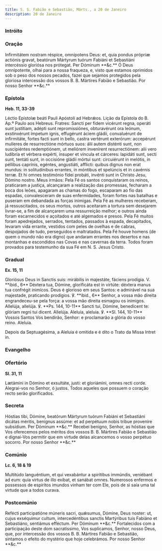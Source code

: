 ```yaml
---
title: S. S. Fabião e Sebastião, Márts., a 20 de Janeiro
description: 20 de Janeiro
---
```


### Intróito


<LinkCard
  href="/missal/comum/6muitosmartires1#intróito"
  title="Muitos Mártires - Missa Intret in"
/>

### Oração

<div class="side-by-side not-content">
  <span>
    Infirmitátem nostram réspice, omnípotens Deus: et, quia pondus própriæ
    actiónis gravat, beatórum Mártyrum tuórum Fabiáni et Sebastiáni intercéssio
    gloriósa nos prótegat. Per Dóminum **&c.**
  </span>
  <span>
    Ó Deus omnipotente, olhai para a nossa fraqueza, e, visto que estamos
    oprimidos sob o peso dos nossos pecados, fazei que sejamos protegidos pela
    gloriosa intercessão dos vossos B. B. Mártires Fabião e Sebastião. Por nosso
    Senhor **&c.**
  </span>
</div>

### Epístola

**Heb. 11, 33-39**

<div class="side-by-side not-content">
  <span>
    Léctio Epístolæ beáti Pauli Apóstoli ad Hebrǽos.
  </span>
  <span>
    Lição da Epístola do B. Ap.º Paulo aos Hebreus.
  </span>
  <span>
    Fratres: Sancti per fidem vicérunt regna, operáti sunt justítiam, adépti
    sunt repromissiónes, obturavérunt ora leónum, exstinxérunt ímpetum ignis,
    effugérunt áciem gládii, convaluérunt de infirmitáte, fortes facti sunt in
    bello, castra vertérunt exterórum: accepérunt mulíeres de resurrectióne
    mórtuos suos: álii autem disténti sunt, non suscipiéntes redemptiónem, ut
    meliórem invenírent resurrectiónem: alii vero ludíbria et vérbera expérti,
    ínsuper et víncula et cárceres: lapidáti sunt, secti sunt, tentáti sunt, in
    occisióne gládii mórtui sunt: circuiérunt in melótis, in péllibus caprínis,
    egéntes, angustiáti, afflicti: quibus dignus non erat mundus: in
    solitudínibus errantes, in móntibus et spelúncis et in cavérnis terræ. Et hi
    omnes testimónio fídei probáti, invénti sunt in Christo Jesu, Dómino nostro.
  </span>
  <span>
    Meus irmãos: Pela Fé os santos conquistaram os reinos, praticaram a justiça,
    alcançaram a realização das promessas, fecharam a boca dos leões, apagaram
    as chamas do fogo, escaparam ao fio das espadas, convalesceram de suas
    enfermidades, foram fortes nas batalhas e puseram em debandada as forças
    inimigas. Pela Fé as mulheres receberam, já ressuscitados, os seus mortos,
    outros aceitaram a tortura sem desejarem livrar-se, a fim de alcançarem uma
    ressurreição melhor; e outros ainda foram escarnecidos e açoitados e até
    algemados e presos. Pela Fé muitos foram apedrejados, serrados, tentados,
    passados à espada, decapitados, levaram vida errante, vestidos com peles de
    ovelhas e de cabras, despojados de tudo, perseguidos e maltratados. Pela Fé
    houve homens (de quem o mundo não era digno) que andaram errantes nos
    desertos e nas montanhas e escondidos nas Covas e nas cavernas da terra.
    Todos foram provados para testemunho da sua Fé em N. S. Jesus Cristo.
  </span>
</div>

### Gradual

**Ex. 15, 11**

<div class="side-by-side not-content">
  <span>
    Gloriósus Deus in Sanctis suis: mirábilis in majestáte, fáciens prodígia. V.
    **ibid., 6** Déxtera tua, Dómine, glorificáta est in virtúte: déxtera manus
    tua confrégit inimícos.
  </span>
  <span>
    Deus é glorioso em seus Santos: e admirável na sua majestade, praticando
    prodígios. ℣. **ibid., 6** Senhor, a vossa mão direita engrandeceu-se pela
    força: a vossa mão direita esmagou os inimigos.
  </span>
  <span>
    Allelúja, allelúja. ℣. **Ps. 144, 10-11** Sancti tui, Dómine, benedícent te:
    glóriam regni tui dicent. Allelúja.
  </span>
  <span>
    Aleluia, aleluia. ℣. **Sl. 144, 10-11** Vossos Santos Vos bendirão, Senhor:
    e proclamarão a glória do vosso reino. Aleluia.
  </span>
</div>

Depois da Septuagésima, a Aleluia é omitida e é dito o Trato da Missa Intret
in.

<LinkCard
  href="/missal/comum/6muitosmartires1#trato"
  title="Muitos Mártires - Missa Intret in"
/>

### Evangelho

<LinkCard
  href="/missal/comum/7muitosmartires2#evangelho"
  title="Muitos Mártires - Missa Sapiéntiam sanctórum"
/>

### Ofertório

**Sl. 31, 11**

<div class="side-by-side not-content">
  <span>
    Lætámini in Dómino et exsultáte, justi: et gloriámini, omnes recti corde.
  </span>
  <span>
    Alegrai-vos no Senhor, ó justos. Todos aqueles que possuem o coração recto
    serão glorificados.
  </span>
</div>

### Secreta

<div class="side-by-side not-content">
  <span>
    Hóstias tibi, Dómine, beatórum Mártyrum tuórum Fabiáni et Sebastiáni dicátas
    méritis, benígnus assúme: et ad perpétuum nobis tríbue proveníre subsídium.
    Per Dóminum **&c.**
  </span>
  <span>
    Recebei benigno, Senhor, as hóstias que Vos oferecemos pelos méritos dos
    vossos B. B. Mártires Fabião e Sebastião e dignai-Vos permitir que em
    virtude delas alcancemos o vosso perpétuo socorro. Por nosso Senhor **&c.**
  </span>
</div>

### Comúnio

**Lc. 6, 18 & 19**

<div class="side-by-side not-content">
  <span>
    Multitúdo languéntium, et qui vexabántur a spirítibus immúndis, veniébant ad
    eum: quia virtus de illo exíbat, et sanábat omnes.
  </span>
  <span>
    Numerosos enfermos e possessos de espíritos imundos vinham ter com Ele, pois
    de si saía uma tal virtude que a todos curava.
  </span>
</div>

### Postcomúnio

<div class="side-by-side not-content">
  <span>
    Refécti participatióne múneris sacri, quǽsumus, Dómine, Deus noster: ut,
    cujus exséquimur cultum, intercedéntibus sanctis Martýribus tuis Fabiáno et
    Sebastiáno, sentiámus efféctum. Per Dóminum **&c.**
  </span>
  <span>
    Fortalecidos com a participação deste dom sacratíssimo, Vos suplicamos,
    Senhor, nosso Deus, que, por intercessão dos vossos B. B. Mártires Fabião e
    Sebastião, sintamos o efeito do mystério que hoje celebrámos. Por nosso
    Senhor **&c.**
  </span>
</div>
